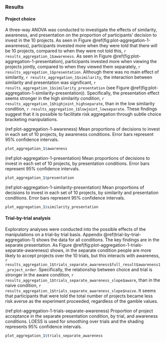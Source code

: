 ### Results {#results-aggregation-1}

#### Project choice

A three-way ANOVA was conducted to investigate the effects of similarity,
awareness, and presentation on the proportion of participants' decision to
invest in the 10 projects. As seen in
Figure \@ref(fig:plot-aggregation-1-awareness), participants invested more when
they were told that there will be 10 projects, compared to when they were not
told this, `r results_aggregation_1$awareness`. As seen in
Figure \@ref(fig:plot-aggregation-1-presentation), participants invested more
when viewing the projects jointly, compared to when they viewed them separately,
`r results_aggregation_1$presentation`. Although there was no main effect of
similarity, `r results_aggregation_1$similarity`, the interaction between
similarity and presentation was significant,
`r results_aggregation_1$similarity_presentation` (see
Figure \@ref(fig:plot-aggregation-1-similarity-presentation)). Specifically, the
presentation effect seems stronger in the high similarity condition,
`r results_aggregation_1$highjoint_highseparate`, than in the low similarity
condition, `r results_aggregation_1$lowjoint_lowseparate`. These findings
suggest that it is possible to facilitate risk aggregation through subtle choice
bracketing manipulations.

(ref:plot-aggregation-1-awareness) Mean proportions of decisions to invest in each set of 10 projects, by awareness conditions. Error bars represent 95% confidence intervals.

```r
plot_aggregation_1$awareness
```

(ref:plot-aggregation-1-presentation) Mean proportions of decisions to invest in each set of 10 projects, by presentation conditions. Error bars represent 95% confidence intervals.

```r
plot_aggregation_1$presentation
```

(ref:plot-aggregation-1-similarity-presentation) Mean proportions of decisions to invest in each set of 10 projects, by similarity and presentation conditions. Error bars represent 95% confidence intervals.

```r
plot_aggregation_1$similarity_presentation
```

#### Trial-by-trial analysis

Exploratory analyses were conducted into the possible effects of the
manipulations on a trial-by trial basis.
Appendix \@ref(trial-by-trial-aggregation-1) shows the data for all conditions.
The key findings are in the separate presentation. As
Figure \@ref(fig:plot-aggregation-1-trials-separate-awareness) shows, in the
separate condition people are more likely to accept projects over the 10 trials,
but this interacts with awareness,
`r results_aggregation_1$trials_separate_awareness$full_result$awareness1_project_order`.
Specifically, the relationship between choice and trial is stronger in the aware
condition,
`r results_aggregation_1$trials_separate_awareness_slope$aware`, than in the
naive condition,
`r results_aggregation_1$trials_separate_awareness_slope$naive`. It seems that
participants that were told the total number of projects became less risk averse
as the experiment proceeded, regardless of the gamble values.

(ref:plot-aggregation-1-trials-separate-awareness) Proportion of project acceptance in the separate presentation condition, by trial, and awareness conditions. LOESS is used for smoothing over trials and the shading represents 95% confidence intervals.

```r
plot_aggregation_1$trials_separate_awareness
```
